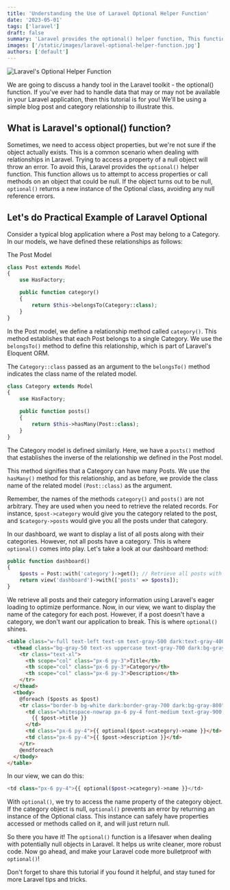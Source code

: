 ```yaml
---
title: 'Understanding the Use of Laravel Optional Helper Function'
date: '2023-05-01'
tags: ['laravel']
draft: false
summary: 'Laravel provides the optional() helper function, This function allows us to attempt to access properties or call methods on an object that could be null.'
images: ['/static/images/laravel-optional-helper-function.jpg']
authors: ['default']
---
```


![Laravel's Optional Helper Function](/static/images/laravel/laravel-optional-helper-function.jpg)

We are going to discuss a handy tool in the Laravel toolkit - the optional() function. If you've ever had to handle data that may or may not be available in your Laravel application, then this tutorial is for you! We'll be using a simple blog post and category relationship to illustrate this.

## What is Laravel's optional() function?

Sometimes, we need to access object properties, but we're not sure if the object actually exists. This is a common scenario when dealing with relationships in Laravel. Trying to access a property of a null object will throw an error. To avoid this, Laravel provides the `optional()` helper function. This function allows us to attempt to access properties or call methods on an object that could be null. If the object turns out to be null, `optional()` returns a new instance of the Optional class, avoiding any null reference errors.

## Let's do Practical Example of Laravel Optional

Consider a typical blog application where a Post may belong to a Category. In our models, we have defined these relationships as follows:

The Post Model

```php
class Post extends Model
{
    use HasFactory;

    public function category()
    {
        return $this->belongsTo(Category::class);
    }
}
```

In the Post model, we define a relationship method called `category()`. This method establishes that each Post belongs to a single Category. We use the `belongsTo()` method to define this relationship, which is part of Laravel's Eloquent ORM.

The `Category::class` passed as an argument to the `belongsTo()` method indicates the class name of the related model.

```php
class Category extends Model
{
    use HasFactory;

    public function posts()
    {
        return $this->hasMany(Post::class);
    }
}
```

The Category model is defined similarly. Here, we have a `posts()` method that establishes the inverse of the relationship we defined in the Post model.

This method signifies that a Category can have many Posts. We use the `hasMany()` method for this relationship, and as before, we provide the class name of the related model `(Post::class)` as the argument.

Remember, the names of the methods `category()` and `posts()` are not arbitrary. They are used when you need to retrieve the related records. For instance, `$post->category` would give you the category related to the post, and `$category->posts` would give you all the posts under that category.

In our dashboard, we want to display a list of all posts along with their categories. However, not all posts have a category. This is where `optional()` comes into play.
Let's take a look at our dashboard method:

```php
public function dashboard()
{
    $posts = Post::with('category')->get(); // Retrieve all posts with their category information
    return view('dashboard')->with(['posts' => $posts]);
}
```

We retrieve all posts and their category information using Laravel's eager loading to optimize performance. Now, in our view, we want to display the name of the category for each post. However, if a post doesn't have a category, we don't want our application to break. This is where `optional()` shines.

```html
<table class="w-full text-left text-sm text-gray-500 dark:text-gray-400">
  <thead class="bg-gray-50 text-xs uppercase text-gray-700 dark:bg-gray-700 dark:text-gray-400">
    <tr class="text-xl">
      <th scope="col" class="px-6 py-3">Title</th>
      <th scope="col" class="px-6 py-3">Category</th>
      <th scope="col" class="px-6 py-3">Description</th>
    </tr>
  </thead>
  <tbody>
    @foreach ($posts as $post)
    <tr class="border-b bg-white dark:border-gray-700 dark:bg-gray-800">
      <td class="whitespace-nowrap px-6 py-4 font-medium text-gray-900 dark:text-white">
        {{ $post->title }}
      </td>
      <td class="px-6 py-4">{{ optional($post->category)->name }}</td>
      <td class="px-6 py-4">{{ $post->description }}</td>
    </tr>
    @endforeach
  </tbody>
</table>
```

In our view, we can do this:

```php
<td class="px-6 py-4">{{ optional($post->category)->name }}</td>
```

With `optional()`, we try to access the name property of the category object. If the category object is null, `optional()` prevents an error by returning an instance of the Optional class. This instance can safely have properties accessed or methods called on it, and will just return null.

So there you have it! The `optional()` function is a lifesaver when dealing with potentially null objects in Laravel. It helps us write cleaner, more robust code. Now go ahead, and make your Laravel code more bulletproof with `optional()`!

Don't forget to share this tutorial if you found it helpful, and stay tuned for more Laravel tips and tricks.
